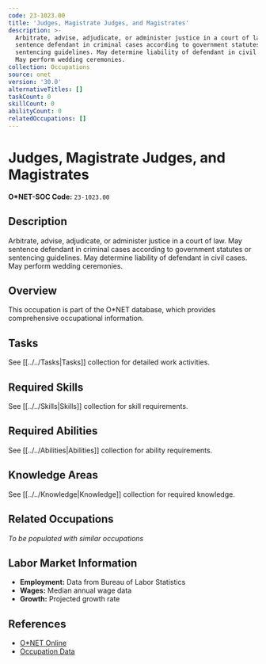 ```yaml
---
code: 23-1023.00
title: 'Judges, Magistrate Judges, and Magistrates'
description: >-
  Arbitrate, advise, adjudicate, or administer justice in a court of law. May
  sentence defendant in criminal cases according to government statutes or
  sentencing guidelines. May determine liability of defendant in civil cases.
  May perform wedding ceremonies.
collection: Occupations
source: onet
version: '30.0'
alternativeTitles: []
taskCount: 0
skillCount: 0
abilityCount: 0
relatedOccupations: []
---
```

# Judges, Magistrate Judges, and Magistrates

**O*NET-SOC Code:** `23-1023.00`

## Description

Arbitrate, advise, adjudicate, or administer justice in a court of law. May sentence defendant in criminal cases according to government statutes or sentencing guidelines. May determine liability of defendant in civil cases. May perform wedding ceremonies.

## Overview

This occupation is part of the O*NET database, which provides comprehensive occupational information.

## Tasks

See [[../../Tasks|Tasks]] collection for detailed work activities.

## Required Skills

See [[../../Skills|Skills]] collection for skill requirements.

## Required Abilities

See [[../../Abilities|Abilities]] collection for ability requirements.

## Knowledge Areas

See [[../../Knowledge|Knowledge]] collection for required knowledge.

## Related Occupations

*To be populated with similar occupations*

## Labor Market Information

- **Employment:** Data from Bureau of Labor Statistics
- **Wages:** Median annual wage data
- **Growth:** Projected growth rate

## References

- [O*NET Online](https://www.onetonline.org/link/summary/23-1023.00)
- [Occupation Data](https://www.onetcenter.org/)
